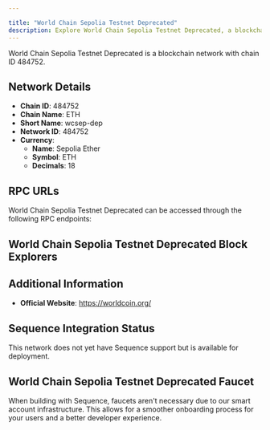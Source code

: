 ```yaml
---

title: "World Chain Sepolia Testnet Deprecated"
description: Explore World Chain Sepolia Testnet Deprecated, a blockchain network with chain ID 484752. Learn about its native currency, Sepolia Ether, and how to interact with the network.
---
```




World Chain Sepolia Testnet Deprecated is a blockchain network with chain ID 484752.

## Network Details

- **Chain ID**: 484752
- **Chain Name**: ETH
- **Short Name**: wcsep-dep
- **Network ID**: 484752
- **Currency**: 
  - **Name**: Sepolia Ether
  - **Symbol**: ETH
  - **Decimals**: 18

## RPC URLs

World Chain Sepolia Testnet Deprecated can be accessed through the following RPC endpoints:



## World Chain Sepolia Testnet Deprecated Block Explorers



## Additional Information

- **Official Website**: https://worldcoin.org/

## Sequence Integration Status

This network does not yet have Sequence support but is available for deployment.

## World Chain Sepolia Testnet Deprecated Faucet

When building with Sequence, faucets aren't necessary due to our smart account infrastructure. This allows for a smoother onboarding process for your users and a better developer experience.
